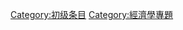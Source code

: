 {{catmore1|[[Wikipedia:经济学专题|Wikipedia:经济学专题]]}}
{{Articles by Quality|topic=经济学|project=经济学|format=TOC}}
{{emptycat}}

[[Category:初级条目|Category:初级条目]]
[[Category:經濟學專題|Category:經濟學專題]]
